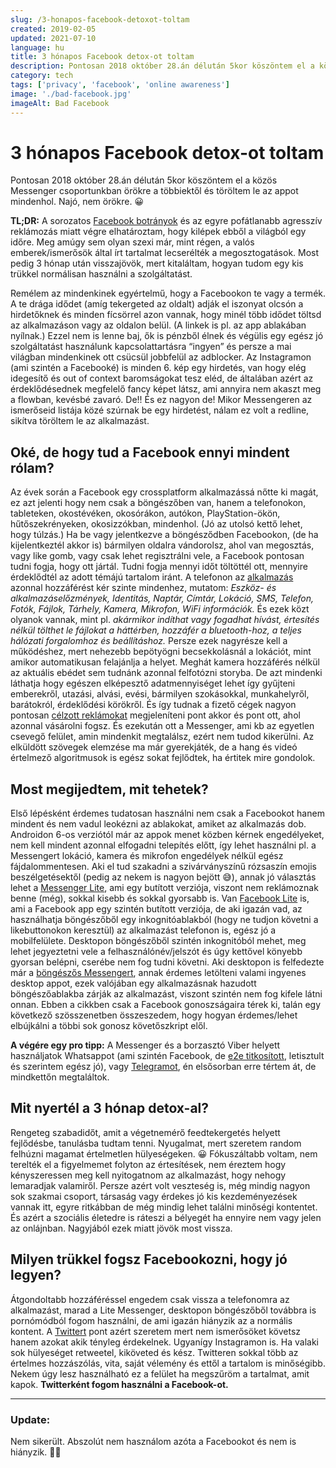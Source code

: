 ```yaml
---
slug: /3-honapos-facebook-detoxot-toltam
created: 2019-02-05
updated: 2021-07-10
language: hu
title: 3 hónapos Facebook detox-ot toltam
description: Pontosan 2018 október 28.án délután 5kor köszöntem el a közös Messenger csoportunkban örökre a többiektől és töröltem le az appot mindenhol. Najó, nem örökre. 😀
category: tech
tags: ['privacy', 'facebook', 'online awareness']
image: './bad-facebook.jpg'
imageAlt: Bad Facebook
---
```


# 3 hónapos Facebook detox-ot toltam

Pontosan 2018 október 28.án délután 5kor köszöntem el a közös Messenger csoportunkban örökre a többiektől és töröltem le az appot mindenhol. Najó, nem örökre. 😀

**TL;DR:** A sorozatos [Facebook botrányok](https://www.cnet.com/news/facebooks-terrible-year-just-got-worse-what-you-need-to-know/) és az egyre pofátlanabb agresszív reklámozás miatt végre elhatároztam, hogy kilépek ebből a világból egy időre. Meg amúgy sem olyan szexi már, mint régen, a valós emberek/ismerősök által írt tartalmat lecserélték a megosztogatások. Most pedig 3 hónap után visszajövök, mert kitaláltam, hogyan tudom egy kis trükkel normálisan használni a szolgáltatást.

Remélem az mindenkinek egyértelmű, hogy a Facebookon te vagy a termék. A te drága idődet (amíg tekergeted az oldalt) adják el iszonyat olcsón a hirdetőknek és minden fícsörrel azon vannak, hogy minél több idődet töltsd az alkalmazáson vagy az oldalon belül. (A linkek is pl. az app ablakában nyílnak.) Ezzel nem is lenne baj, ők is pénzből élnek és végülis egy egész jó szolgáltatást használunk kapcsolattartásra “ingyen” és persze a mai világban mindenkinek ott csücsül jobbfelül az adblocker. Az Instagramon (ami szintén a Facebooké) is minden 6. kép egy hirdetés, van hogy elég idegesítő és out of context baromságokat tesz eléd, de általában azért az érdeklődésednek megfelelő fancy képet látsz, ami annyira nem akaszt meg a flowban, kevésbé zavaró. De!! És ez nagyon de! Mikor Messengeren az ismerőseid listája közé szúrnak be egy hirdetést, nálam ez volt a redline, sikítva töröltem le az alkalmazást.

## Oké, de hogy tud a Facebook ennyi mindent rólam?

Az évek során a Facebook egy crossplatform alkalmazássá nőtte ki magát, ez azt jelenti hogy nem csak a böngészőben van, hanem a telefonokon, tableteken, okostévéken, okosórákon, autókon, PlayStation-ökön, hűtőszekrényeken, okosizzókban, mindenhol. (Jó az utolsó kettő lehet, hogy túlzás.) Ha be vagy jelentkezve a böngésződben Facebookon, (de ha kijelentkeztél akkor is) bármilyen oldalra vándorolsz, ahol van megosztás, vagy like gomb, vagy csak lehet regisztrálni vele, a Facebook pontosan tudni fogja, hogy ott jártál. Tudni fogja mennyi időt töltöttél ott, mennyire érdeklődtél az adott témájú tartalom iránt. A telefonon az [alkalmazás](https://play.google.com/store/apps/details?id=com.facebook.katana) azonnal hozzáférést kér szinte mindenhez, mutatom:
_Eszköz- és alkalmazáselőzmények, Identitás, Naptár, Címtár, Lokáció, SMS, Telefon, Fotók, Fájlok, Tárhely, Kamera, Mikrofon, WiFi információk._ És ezek közt olyanok vannak, mint pl. _akármikor indíthat vagy fogadhat hívást, értesítés nélkül tölthet le fájlokat a háttérben, hozzáfér a bluetooth-hoz, a teljes hálózati forgalomhoz és beállításhoz._ Persze ezek nagyrésze kell a működéshez, mert nehezebb bepötyögni becsekkolásnál a lokációt, mint amikor automatikusan felajánlja a helyet. Meghát kamera hozzáférés nélkül az aktuális ebédet sem tudnánk azonnal felfotózni storyba. De azt mindenki láthatja hogy egészen elképesztő adatmennyiséget lehet így gyűjteni emberekről, utazási, alvási, evési, bármilyen szokásokkal, munkahelyről, barátokról, érdeklődési körökről. És így tudnak a fizető cégek nagyon pontosan [célzott reklámokat](https://en.wikipedia.org/wiki/Targeted_advertising#Social_media_targeting) megjeleníteni pont akkor és pont ott, ahol azonnal vásárolni fogsz. És ezekután ott a Messenger, ami kb az egyetlen csevegő felület, amin mindenkit megtalálsz, ezért nem tudod kikerülni. Az elküldött szövegek elemzése ma már gyerekjáték, de a hang és videó értelmező algoritmusok is egész sokat fejlődtek, ha értitek mire gondolok.

## Most megijedtem, mit tehetek?

Első lépésként érdemes tudatosan használni nem csak a Facebookot hanem mindent és nem vadul leokézni az ablakokat, amiket az alkalmazás dob. Androidon 6-os verziótól már az appok menet közben kérnek engedélyeket, nem kell mindent azonnal elfogadni telepítés előtt, így lehet használni pl. a Messengert lokáció, kamera és mikrofon engedélyek nélkül egész fájdalommentesen. Aki el tud szakadni a szivárványszínű rózsaszín emojis beszélgetésektől (pedig az nekem is nagyon bejött 😅), annak jó választás lehet a [Messenger Lite](https://play.google.com/store/apps/details?id=com.facebook.mlite&hl=en_US), ami egy butított verziója, viszont nem reklámoznak benne (még), sokkal kisebb és sokkal gyorsabb is. Van [Facebook Lite](https://play.google.com/store/apps/details?id=com.facebook.lite) is, ami a Facebook app egy szintén butított verziója, de aki igazán vad, az használhatja böngészőből egy inkognitóablakból (hogy ne tudjon követni a likebuttonokon keresztül) az alkalmazást telefonon is, egész jó a mobilfelülete. Desktopon böngészőből szintén inkognitóból mehet, meg lehet jegyeztetni vele a felhasználónév/jelszót és úgy kettővel könyebb gyorsan belépni, cserébe nem fog tudni követni. Aki desktopon is felfedezte már a [böngészős Messengert](https://www.messenger.com/), annak érdemes letölteni valami ingyenes desktop appot, ezek valójában egy alkalmazásnak hazudott böngészőablakba zárják az alkalmazást, viszont szintén nem fog kifele látni onnan. Ebben a cikkben csak a Facebook gonoszságaira térek ki, talán egy következő szösszenetben összeszedem, hogy hogyan érdemes/lehet elbújkálni a többi sok gonosz követőszkript elől.

**A végére egy pro tipp:** A Messenger és a borzasztó Viber helyett használjatok Whatsappot (ami szintén Facebook, de [e2e titkosított](https://en.wikipedia.org/wiki/End-to-end_encryption), letisztult és szerintem egész jó), vagy [Telegramot](https://telegram.org/), én elsősorban erre tértem át, de mindkettőn megtaláltok.

## Mit nyertél a 3 hónap detox-al?

Rengeteg szabadidőt, amit a végetnemérő feedtekergetés helyett fejlődésbe, tanulásba tudtam tenni. Nyugalmat, mert szeretem random felhúzni magamat értelmetlen hülyeségeken. 😀 Fókuszáltabb voltam, nem terelték el a figyelmemet folyton az értesítések, nem éreztem hogy kényszeressen meg kell nyitogatnom az alkalmazást, hogy nehogy lemaradjak valamiről.
Persze azért volt veszteség is, még mindig nagyon sok szakmai csoport, társaság vagy érdekes jó kis kezdeményezések vannak itt, egyre ritkábban de még mindig lehet találni minőségi kontentet. És azért a szociális életedre is ráteszi a bélyegét ha ennyire nem vagy jelen az onlájnban. Nagyjából ezek miatt jövök most vissza.

## Milyen trükkel fogsz Facebookozni, hogy jó legyen?

Átgondoltabb hozzáféréssel engedem csak vissza a telefonomra az alkalmazást, marad a Lite Messenger, desktopon böngészőből továbbra is pornómódból fogom használni, de ami igazán hiányzik az a normális kontent. A [Twittert](https://twitter.com/munkacsimark) pont azért szeretem mert nem ismerősöket követsz hanem azokat akik tényleg érdekelnek. Ugyanígy Instagramon is. Ha valaki sok hülyeséget retweetel, kiköveted és kész. Twitteren sokkal több az értelmes hozzászólás, vita, saját vélemény és ettől a tartalom is minőségibb. Nekem úgy lesz használható ez a felület ha megszűröm a tartalmat, amit kapok. **Twitterként fogom használni a Facebook-ot.**

---

### Update:

Nem sikerült. Abszolút nem használom azóta a Facebookot és nem is hiányzik. 🤷‍♂️
